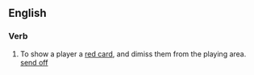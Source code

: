 ==English==

===Verb===
{{en-verb}}

# {{sport}} To show a player a [[red card]], and dimiss them from the playing area. [[send off]]